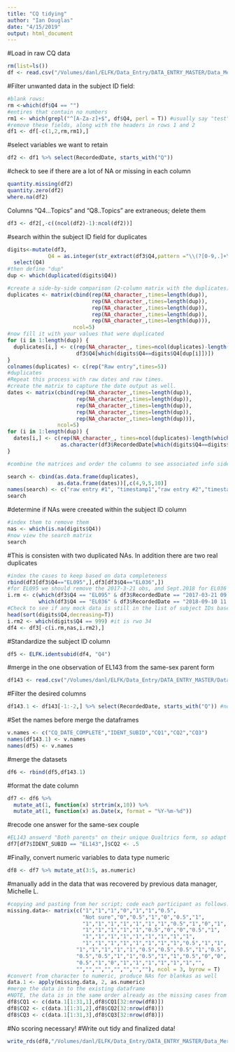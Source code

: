 ```yaml
---
title: "CQ tidying"
author: "Ian Douglas"
date: "4/15/2019"
output: html_document
---
```

#Load in raw CQ data 
```r
rm(list=ls())
df <- read.csv("/Volumes/danl/ELFK/Data_Entry/DATA_ENTRY_MASTER/Data_Merge/01 Raw/QUALTRICS/Parent/CQ raw.csv", stringsAsFactors = FALSE)
```

#Filter unwanted data in the subject ID field:
```r
#blank rows:
rm <-which(df$Q4 == "")
#entires that contain no numbers
rm1 <- which(grepl("^[A-Za-z]+$", df$Q4, perl = T)) #usually say "test"
#remove these fields, along with the headers in rows 1 and 2
df1 <- df[-c(1,2,rm,rm1),]
```

#select variables we want to retain
```r
df2 <- df1 %>% select(RecordedDate, starts_with("Q"))
```

#check to see if there are a lot of NA or missing in each column
```r
quantity.missing(df2)
quantity.zero(df2)
where.na(df2)
```
Columns "Q4...Topics" and "Q8..Topics" are extraneous; delete them
```r
df3 <- df2[,-c((ncol(df2)-1):ncol(df2))]
```
#search within the subject ID field for duplicates
```r
digits<-mutate(df3, 
             Q4 = as.integer(str_extract(df3$Q4,pattern ="\\(?[0-9,.]+\\)?"))) %>%
  select(Q4)
#then define "dup"
dup <- which(duplicated(digits$Q4))

#create a side-by-side comparison (2-column matrix with the duplicates)
duplicates <- matrix(cbind(rep(NA_character_,times=length(dup)),
                           rep(NA_character_,times=length(dup)),
                           rep(NA_character_,times=length(dup)),
                           rep(NA_character_,times=length(dup)),
                           rep(NA_character_,times=length(dup))), 
                     ncol=5)
#now fill it with your values that were duplicated
for (i in 1:length(dup)) {
  duplicates[i,] <- c(rep(NA_character_, times=ncol(duplicates)-length(which(digits$Q4==digits$Q4[dup[i]]))),
                      df3$Q4[which(digits$Q4==digits$Q4[dup[i]])])
}
colnames(duplicates) <- c(rep("Raw entry",times=5))
#duplicates
#Repeat this process with raw dates and raw times.
#create the matrix to capture the date output as well.
dates <- matrix(cbind(rep(NA_character_,times=length(dup)),
                      rep(NA_character_,times=length(dup)),
                      rep(NA_character_,times=length(dup)),
                      rep(NA_character_,times=length(dup)),
                      rep(NA_character_,times=length(dup))), 
                ncol=5)
for (i in 1:length(dup)) {
  dates[i,] <- c(rep(NA_character_, times=ncol(duplicates)-length(which(digits$Q4==digits$Q4[dup[i]]))),
                 as.character(df3$RecordedDate[which(digits$Q4==digits$Q4[dup[i]])]))
}

#combine the matrices and order the columns to see associated info side by side.

search <- cbind(as.data.frame(duplicates),
                as.data.frame(dates))[,c(4,9,5,10)]
names(search) <- c("raw entry #1", "timestamp1","raw entry #2","timestamp2")
search
```
#determine if NAs were creeated within the subject ID column
```r
#index them to remove them
nas <- which(is.na(digits$Q4))
#now view the search matrix
search
```

#This is consisten with two duplicated NAs. In addition there are two real duplicates
```r
#index the cases to keep based on data completeness
rbind(df3[df3$Q4=="EL095",],df3[df3$Q4=="EL036",])
#for EL095 we should remove the 2017-3-21 obs, and Sept.2018 for EL036
i.rm <- c(which(df3$Q4 == "EL095" & df3$RecordedDate == "2017-03-21 09:48:58"),
          which(df3$Q4 == "EL036" & df3$RecordedDate == "2018-09-10 11:12:31"))
#Check to see if any mock data is still in the list of subject IDs based on numeric size
head(sort(digits$Q4,decreasing=T))
i.rm2 <- which(digits$Q4 == 999) #it is rwo 34
df4 <- df3[-c(i.rm,nas,i.rm2),]
```
#Standardize the subject ID column
```r
df5 <- ELFK.identsubid(df4, "Q4")
```
#merge in the one observation of EL143 from the same-sex parent form
```r
df143 <- read.csv("/Volumes/danl/ELFK/Data_Entry/DATA_ENTRY_MASTER/Data_Merge/01 Raw/QUALTRICS/PI/CQ same_sex raw.csv", stringsAsFactors = FALSE)
```
#Filter the desired columns
```r
df143.1 <- df143[-1:-2,] %>% select(RecordedDate, starts_with("Q")) #no extraneous column
```
#Set the names before merge the dataframes
```r
v.names <- c("CQ_DATE_COMPLETE","IDENT_SUBID","CQ1","CQ2","CQ3")
names(df143.1) <- v.names
names(df5) <- v.names
```
#merge the datasets
```r
df6 <- rbind(df5,df143.1)
```
#format the date column
```r
df7 <- df6 %>% 
  mutate_at(1, function(x) strtrim(x,10)) %>%
  mutate_at(1, function(x) as.Date(x, format = "%Y-%m-%d"))
```
#recode one answer for the same-sex couple
```r
#EL143 answerd "Both parents" on their unique Qualtrics form, so adapt the output to the same code as "Both parents" for the original Qualtrics form that the rest of the subjects answerd:
df7[df7$IDENT_SUBID == "EL143",]$CQ2 <- .5
```
#Finally, convert numeric variables to data type numeric
```r
df8 <- df7 %>% mutate_at(3:5, as.numeric)
```
#manually add in the data that was recovered by previous data manager, Michelle L.
```r
#copying and pasting from her script; code each participant as follows:
missing.data<- matrix(c("1","1","1","0","1","1","0.5",
                        "Not sure","0","0.5","1","0","0.5","1",
                        "1","1","1","1","1","1","1","0.5","1","0","1",
                        "1","1","1","1","1","0.5","0","0","0.5","1",
                        "1","1","1","1","1","1","1","1","1",
                        "1","1","1","1","1","1","1","1","0.5","1","1",
                      "1","1","1","1","1","0.5","0.5","0.5","1","0.5",
                      "0.5","0.5","1","1","0.5","1","1","0.5","0","0",
                      "0.5","1","0","1","1","1","1","1","1","",
                      "","","","","","","",""), ncol = 3, byrow = T)
#convert from character to numeric, produce NAs for blankas as well
data.1 <- apply(missing.data, 2, as.numeric)
#merge the data in to the existing dataframe
#NOTE, the data is in the same order already as the missing cases from df8
df8$CQ1 <- c(data.1[1:31,1],df8$CQ1[32:nrow(df8)])
df8$CQ2 <- c(data.1[1:31,2],df8$CQ2[32:nrow(df8)])
df8$CQ3 <- c(data.1[1:31,3],df8$CQ3[32:nrow(df8)])
```

#No scoring necessary!
#Write out tidy and finalized data!
```r
write_rds(df8,"/Volumes/danl/ELFK/Data_Entry/DATA_ENTRY_MASTER/Data_Merge/03 Scored/R/CQ final.rds")
```

